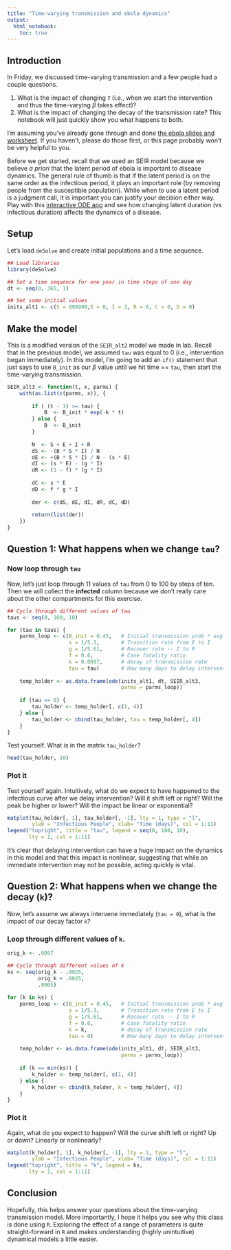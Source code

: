 ```yaml
---
title: "Time-varying transmission and ebola dynamics"
output: 
  html_notebook:
    toc: true
---
```


## Introduction

In Friday, we discussed time-varying transmission and a few people had a couple questions. 

1. What is the impact of changing $\tau$ (i.e., when we start the intervention and thus the time-varying $\beta$ takes effect)? 
1. What is the impact of changing the decay of the transmission rate? This notebook will just quickly show you what happens to both. 

I'm assuming you've already gone through and done [the ebola slides and worksheet](https://mkiang.github.io/epi501_review/20180202_ebola/index.html#1). If you haven't, please do those first, or this page probably won't be very helpful to you.

Before we get started, recall that we used an SEIR model because we believe *a priori* that the latent period of ebola is important to disease dynamics. The general rule of thumb is that if the latent period is on the same order as the infectious period, it plays an important role (by removing people from the susceptible population). While when to use a latent period is a judgment call, it is important you can justify your decision either way. Play with this [interactive ODE app](https://mkiang.shinyapps.io/DiseaseDynamics/) and see how changing latent duration (vs infectious duration) affects the dynamics of a disease.

## Setup
Let's load `deSolve` and create initial populations and a time sequence. 

```r
## Load libraries
library(deSolve)

## Set a time sequence for one year in time steps of one day
dt <- seq(0, 365, 1) 

## Set some initial values
inits_alt1 <- c(S = 999999,E = 0, I = 1, R = 0, C = 0, D = 0) 
```

## Make the model

This is a modified version of the `SEIR_alt2` model we made in lab. Recall that in the previous model, we assumed `tau` was equal to 0 (i.e., intervention began immediately). In this model, I'm going to add an `if()` statement that just says to use `B_init` as our $\beta$ value until we hit time == `tau`, then start the time-varying transmission.

```r
SEIR_alt3 <- function(t, x, parms) {
    with(as.list(c(parms, x)), {
        
        if ( (t - 1) >= tau) {
            B  <- B_init * exp(-k * t)
        } else {
            B  <- B_init
        }
        
        N  <- S + E + I + R
        dS <- -(B * S * I) / N 
        dE <- +(B * S * I) / N - (s * E) 
        dI <- (s * E) - (g * I) 
        dR <- (1 - f) * (g * I) 
        
        dC <- s * E
        dD <- f * g * I
        
        der <- c(dS, dE, dI, dR, dC, dD)
        
        return(list(der))
    }) 
}
```

## Question 1: What happens when we change `tau`?
### Now loop through `tau`

Now, let's just loop through 11 values of `tau` from 0 to 100 by steps of ten. Then we will collect the **infected** column because we don't really care about the other compartments for this exercise. 

```r
## Cycle through different values of tau
taus <- seq(0, 100, 10)

for (tau in taus) {
    parms_loop <- c(B_init = 0.45,   # Initial transmission prob * avg num contacts
                    s = 1/5.3,       # Transition rate from E to I
                    g = 1/5.61,      # Recover rate -- I to R
                    f = 0.6,         # Case fatality ratio
                    k = 0.0097,      # decay of transmission rate
                    tau = tau)       # How many days to delay intervention
    
    temp_holder <- as.data.frame(ode(inits_alt1, dt, SEIR_alt3, 
                                     parms = parms_loop))
    
    if (tau == 0) {
        tau_holder <- temp_holder[, c(1, 4)]
    } else {
        tau_holder <- cbind(tau_holder, tau = temp_holder[, 4])
    }
}
```

Test yourself. What is in the matrix `tau_holder`?

```r
head(tau_holder, 10)
```

### Plot it

Test yourself again. Intuitively, what do we expect to have happened to the infectious curve after we delay intervention? Will it shift left or right? Will the peak be higher or lower? Will the impact be linear or exponential?

```r
matplot(tau_holder[, 1], tau_holder[, -1], lty = 1, type = "l", 
        ylab = "Infectious People", xlab= "Time (days)", col = 1:11)
legend("topright", title = "tau", legend = seq(0, 100, 10), 
       lty = 1, col = 1:11)
```

It's clear that delaying intervention can have a huge impact on the dynamics in this model and that this impact is nonlinear, suggesting that while an immediate intervention may not be possible, acting quickly is vital.

## Question 2: What happens when we change the decay (`k`)?

Now, let's assume we always intervene immediately (`tau = 0`), what is the impact of our decay factor `k`?

### Loop through different values of `k`.

```r
orig_k <- .0097

## Cycle through different values of k
ks <- seq(orig_k - .0025,
          orig_k + .0025, 
          .0005)
 
for (k in ks) {
    parms_loop <- c(B_init = 0.45,   # Initial transmission prob * avg num contacts
                    s = 1/5.3,       # Transition rate from E to I
                    g = 1/5.61,      # Recover rate -- I to R
                    f = 0.6,         # Case fatality ratio
                    k = k,           # decay of transmission rate
                    tau = 0)         # How many days to delay intervention
    
    temp_holder <- as.data.frame(ode(inits_alt1, dt, SEIR_alt3, 
                                     parms = parms_loop))
    
    if (k == min(ks)) {
        k_holder <- temp_holder[, c(1, 4)]
    } else {
        k_holder <- cbind(k_holder, k = temp_holder[, 4])
    }
}
```

### Plot it

Again, what do you expect to happen? Will the curve shift left or right? Up or down? Linearly or nonlinearly? 

```r
matplot(k_holder[, 1], k_holder[, -1], lty = 1, type = "l", 
        ylab = "Infectious People", xlab= "Time (days)", col = 1:11)
legend("topright", title = "k", legend = ks, 
       lty = 1, col = 1:11)
```

## Conclusion

Hopefully, this helps answer your questions about the time-varying transmission model. More importantly, I hope it helps you see why this class is done using `R`. Exploring the effect of a range of parameters is quite straight-forward in `R` and makes understanding (highly unintuitive) dynamical models a little easier. 